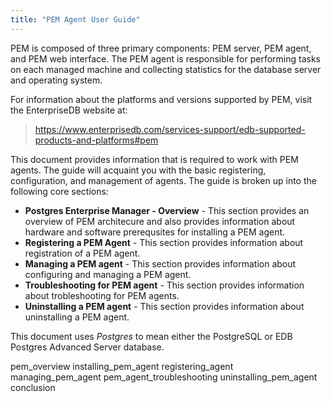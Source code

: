 ```yaml
---
title: "PEM Agent User Guide"
---
```


PEM is composed of three primary components: PEM server, PEM agent, and PEM web interface. The PEM agent is responsible for performing tasks on each managed machine and collecting statistics for the database server and operating system.

For information about the platforms and versions supported by PEM, visit the EnterpriseDB website at:

> <https://www.enterprisedb.com/services-support/edb-supported-products-and-platforms#pem>

This document provides information that is required to work with PEM agents. The guide will acquaint you with the basic registering, configuration, and management of agents. The guide is broken up into the following core sections:

-   **Postgres Enterprise Manager - Overview** - This section provides an overview of PEM architecure and also provides information about hardware and software prerequsites for installing a PEM agent.
-   **Registering a PEM Agent** - This section provides information about registration of a PEM agent.
-   **Managing a PEM agent** - This section provides information about configuring and managing a PEM agent.
-   **Troubleshooting for PEM agent** - This section provides information about trobleshooting for PEM agents.
-   **Uninstalling a PEM agent** - This section provides information about uninstalling a PEM agent.

This document uses *Postgres* to mean either the PostgreSQL or EDB Postgres Advanced Server database.

<div class="toctree" maxdepth="3">

pem_overview installing_pem_agent registering_agent managing_pem_agent pem_agent_troubleshooting uninstalling_pem_agent conclusion

</div>
